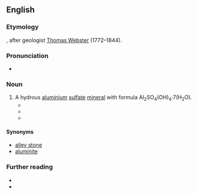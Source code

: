 ==English==

===Etymology===
{{suffix|en|Webster|ite}}, after geologist [[w:Thomas Webster (geologist)|Thomas Webster]] (1772–1844).

===Pronunciation===
* {{IPA|/ˈwɛbstəɹaɪt/|lang=en}}

===Noun===
{{en-noun|~}}
{{wikipedia}}

# A hydrous [[aluminium]] [[sulfate]] [[mineral]] with formula Al<sub>2</sub>SO<sub>4</sub>(OH)<sub>4</sub>·7(H<sub>2</sub>O).
#* {{quote-journal|lang=en|date=1828 August|author={{w|Alexandre Brongniart}}|editor=Richard Taylor and Richard Phillips|journal={{w|The Philosophical Magazine}}|volume=IV|location=London|publisher=Richard Taylor|page=81|pageurl=https://archive.org/stream/s2philosophicalmag04londuoft#page/81|passage=On '''Websterite''' found in the Plastic Clay of Auteuil, near Paris [article title]}}
#* {{quote-journal|lang=en|year=1873|author=Charles Horner|title=On the Spectra of Some Cobalt Compounds in Blowpipe Chemistry|journal=Chemical News and Journal of Industrial Science|page=242|pageurl=https://books.google.com/books?id=15wEAAAAYAAJ&pg=PA242#v=onepage&q&f=false|passage=Fig. 6 is the interesting spectrum of the bright blue compound of alumina. These three bands, although generally faint, are narrow and well defined, the blue and green spaces being invariably clear. '''Websterite''' and [[cryolite]] show this spectrum to great advantage.}}
#* {{quote-journal|lang=en|date=1896 February|title=Eruptive Rocks from Montana|journal={{w|The American Naturalist}}|volume=XXX|number=III|page=128|pageurl=https://books.google.com/books?id=MBguAAAAMAAJ&pg=PA128#v=onepage&q&f=false|passage=Among some specimens of eruptive rocks obtained from Gallatin, Jefferson and Madison Counties, Montana, Merrill finds [[basalt]]s, [[andesite]]s, [[lamprophyre]]s, [[syenite]]s, [[porphyrite]]s, [[wehrlite]]s, [[harzburgite]]s and '''websterites,''' some of which possess peculiar characteristics.}}

====Synonyms====
* [[alley stone]]
* [[aluminite]]

===Further reading===
* {{R:WebMineral}}
* {{R:mindat}}
